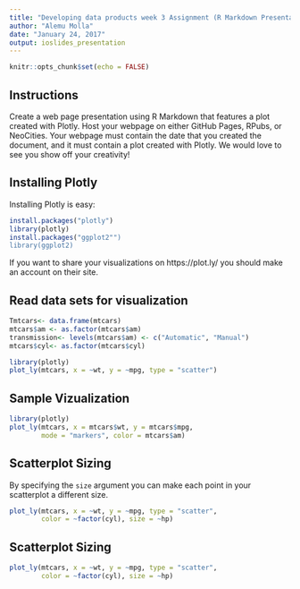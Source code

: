 ```yaml
---
title: "Developing data products week 3 Assignment (R Markdown Presentation & Plotly)"
author: "Alemu Molla"
date: "January 24, 2017"
output: ioslides_presentation
---
```


```r
knitr::opts_chunk$set(echo = FALSE)
```

## Instructions

Create a web page presentation using R Markdown that features a plot created with Plotly. Host your webpage on either GitHub Pages, RPubs, or NeoCities. Your webpage must contain the date that you created the document, and it must contain a plot created with Plotly. We would love to see you show off your creativity!

## Installing Plotly

Installing Plotly is easy:

```r
install.packages("plotly")
library(plotly)
install.packages("ggplot2"")
library(ggplot2)
```

If you want to share your visualizations on https://plot.ly/ you should make an
account on their site.


## Read data sets for visualization
```r
Tmtcars<- data.frame(mtcars)
mtcars$am <- as.factor(mtcars$am)
transmission<- levels(mtcars$am) <- c("Automatic", "Manual")
mtcars$cyl<- as.factor(mtcars$cyl)
```

```r
library(plotly)
plot_ly(mtcars, x = ~wt, y = ~mpg, type = "scatter")
```

## Sample Vizualization

```r
library(plotly)
plot_ly(mtcars, x = mtcars$wt, y = mtcars$mpg,
        mode = "markers", color = mtcars$am)
```

## Scatterplot Sizing

By specifying the `size` argument you can make each point in your scatterplot a
different size.

```r
plot_ly(mtcars, x = ~wt, y = ~mpg, type = "scatter", 
        color = ~factor(cyl), size = ~hp)
```

## Scatterplot Sizing

```r
plot_ly(mtcars, x = ~wt, y = ~mpg, type = "scatter", 
        color = ~factor(cyl), size = ~hp)
```
